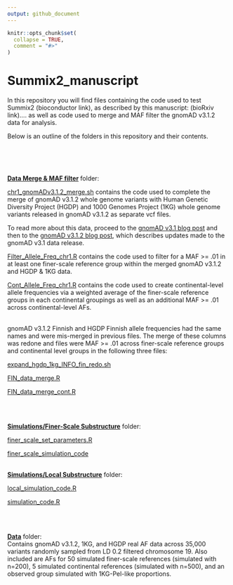 ---
output: github_document
---

<!-- README.md is generated from README.Rmd. Please edit that file -->

```{r, include = FALSE}
knitr::opts_chunk$set(
  collapse = TRUE,
  comment = "#>"
)
```

# Summix2_manuscript

<!-- badges: start -->
<!-- badges: end -->

In this repository you will find files containing the code used to test Summix2 (bioconductor link), as described by this manuscript: (bioRxiv link).... as well as code used to merge and MAF filter the gnomAD v3.1.2 data for analysis.

Below is an outline of the folders in this repository and their contents.

<br>
<br>
<br>


[**Data Merge & MAF filter**](https://github.com/hendriau/Summix2_manuscript/tree/main/gnomAD%20v3.1.2%20Merge%20%26%20MAF%20filter) folder: 

[chr1_gnomADv3.1.2_merge.sh](https://github.com/hendriau/Summix2_manuscript/blob/main/gnomAD%20v3.1.2%20Merge%20%26%20MAF%20filter/chr1_gnomADv3.1.2_merge.sh) contains the code used to complete the merge of gnomAD v3.1.2 whole genome variants with Human Genetic Diversity Project (HGDP) and 1000 Genomes Project (1KG) whole genome variants released in gnomAD v3.1.2 as separate vcf files.


To read more about this data, proceed to the [gnomAD v3.1 blog post](https://gnomad.broadinstitute.org/news/2020-10-gnomad-v3-1-new-content-methods-annotations-and-data-availability/) and then to the [gnomAD v3.1.2 blog post](https://gnomad.broadinstitute.org/news/2021-10-gnomad-v3-1-2-minor-release/), which describes updates made to the gnomAD v3.1 data release.

[Filter_Allele_Freq_chr1.R](https://github.com/hendriau/Summix2_manuscript/blob/main/gnomAD%20v3.1.2%20Merge%20%26%20MAF%20filter/Filter_Allele_Freq_chr1.R) contains the code used to filter for a MAF >= .01 in at least one finer-scale reference group within the merged gnomAD v3.1.2 and HGDP & 1KG data.


[Cont_Allele_Freq_chr1.R](https://github.com/hendriau/Summix2_manuscript/blob/main/gnomAD%20v3.1.2%20Merge%20%26%20MAF%20filter/Cont_Allele_Freq_chr1.R) contains the code used to create continental-level allele frequencies via a weighted average of the finer-scale reference groups in each continental groupings as well as an additional MAF >= .01 across continental-level AFs. 

<br>
gnomAD v3.1.2 Finnish and HGDP Finnish allele frequencies had the same names and were mis-merged in previous files. The merge of these columns was redone and files were MAF >= .01 across finer-scale reference groups and continental level groups in the following three files:

[expand_hgdp_1kg_INFO_fin_redo.sh](https://github.com/hendriau/Summix2_manuscript/blob/main/gnomAD%20v3.1.2%20Merge%20%26%20MAF%20filter/expand_hgdp_1kg_INFO_fin_redo.sh) 

[FIN_data_merge.R](https://github.com/hendriau/Summix2_manuscript/blob/main/gnomAD%20v3.1.2%20Merge%20%26%20MAF%20filter/FIN_data_merge.R) 

[FIN_data_merge_cont.R](https://github.com/hendriau/Summix2_manuscript/blob/main/gnomAD%20v3.1.2%20Merge%20%26%20MAF%20filter/FIN_data_merge_cont.R) 


<br>
<br>

[**Simulations/Finer-Scale Substructure**](https://github.com/hendriau/Summix2_manuscript/tree/main/Simulations/Finer-Scale%20Substructure) folder:

[finer_scale_set_parameters.R](https://github.com/hendriau/Summix2_manuscript/blob/main/Simulations/Finer-Scale%20Substructure/finer_scale_set_parameters.R)

[finer_scale_simulation_code](https://github.com/hendriau/Summix2_manuscript/blob/main/Simulations/Finer-Scale%20Substructure/finer_scale_simulation_code.R)
  
<br>
[**Simulations/Local Substructure**](https://github.com/hendriau/Summix2_manuscript/tree/main/Simulations/Local%20Substructure) folder:
  
[local_simulation_code.R](https://github.com/hendriau/Summix2_manuscript/blob/main/Simulations/Local%20Substructure/local_simulation_code.R)

[simulation_code.R](https://github.com/hendriau/Summix2_manuscript/blob/main/Simulations/Local%20Substructure/simulation_code.R)


<br>
<br>

 [**Data**](https://github.com/hendriau/Summix2_manuscript/tree/main/Data) folder: <br>
Contains gnomAD v3.1.2, 1KG, and HGDP real AF data across 35,000 variants randomly sampled from LD 0.2 filtered chromosome 19. Also included are AFs for 50 simulated finer-scale references (simulated with n=200), 5 simulated continental references (simulated with n=500), and an observed group simulated with 1KG-Pel-like proportions.
 
 